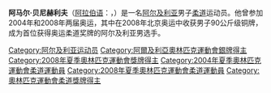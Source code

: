 {{MedalTableTop|Replace this image male.svg|150px}}
{{MedalSport | 男子[[柔道|柔道]]}}
{{MedalCountry | {{ALG}} }}
{{MedalCompetition|[[奧林匹克運動會|奧林匹克運動會]]}}
{{MedalSilver| [[2008年夏季奧林匹克運動會|2008年北京]]|[[2008年夏季奧林匹克運動會柔道比賽|90公斤級]]}}
{{MedalCompetition|[[全非運動會|全非運動會]]}}
{{MedalSilver | [[2007年全非運動會|2007年阿爾及爾]] | -90公斤級 }}
{{MedalBottom}}
'''阿马尔·贝尼赫利夫'''（[[阿拉伯语|阿拉伯语]]：'''{{rtl-lang|ar|عمار بن خليف}}'''，{{bd|1982年|1月11日||}}）是一名[[阿尔及利亚|阿尔及利亚]]男子[[柔道|柔道]]运动员。他曾参加2004年和2008年两届奥运，其中在2008年北京奥运中收获男子90公斤级铜牌，成为首位获得奥运柔道奖牌的阿尔及利亚男选手。

{{Algeria-stub}}

{{DEFAULTSORT:Benikhlef, Amar}}
[[Category:阿尔及利亚运动员|Category:阿尔及利亚运动员]]
[[Category:阿爾及利亞奧林匹克運動會銀牌得主|Category:阿爾及利亞奧林匹克運動會銀牌得主]]
[[Category:2008年夏季奧林匹克運動會獎牌得主|Category:2008年夏季奧林匹克運動會獎牌得主]]
[[Category:2004年夏季奧林匹克運動會柔道運動員|Category:2004年夏季奧林匹克運動會柔道運動員]]
[[Category:2008年夏季奧林匹克運動會柔道運動員|Category:2008年夏季奧林匹克運動會柔道運動員]]
[[Category:奧林匹克運動會柔道獎牌得主|Category:奧林匹克運動會柔道獎牌得主]]